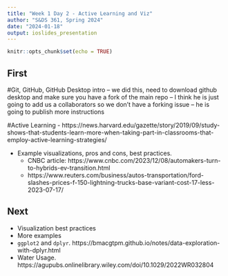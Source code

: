 ```yaml
---
title: "Week 1 Day 2 - Active Learning and Viz"
author: "S&DS 361, Spring 2024"
date: "2024-01-18"
output: ioslides_presentation
---
```


```r
knitr::opts_chunk$set(echo = TRUE)
```

## First

#Git, GitHub, GitHub Desktop intro
-- we did this, need to download github desktop and make sure you have a fork of the main repo 
-- I think he is just going to add us a collaborators so we don't have a forking issue
-- he is going to publish more instructions

#Active Learning
    - https://news.harvard.edu/gazette/story/2019/09/study-shows-that-students-learn-more-when-taking-part-in-classrooms-that-employ-active-learning-strategies/
    
- Example visualizations, pros and cons, best practices.
    - CNBC article: https://www.cnbc.com/2023/12/08/automakers-turn-to-hybrids-ev-transition.html
    - https://www.reuters.com/business/autos-transportation/ford-slashes-prices-f-150-lightning-trucks-base-variant-cost-17-less-2023-07-17/


## Next 
- Visualization best practices 
- More examples
- `ggplot2` and `dplyr`.
https://bmacgtpm.github.io/notes/data-exploration-with-dplyr.html
- Water Usage. https://agupubs.onlinelibrary.wiley.com/doi/10.1029/2022WR032804
